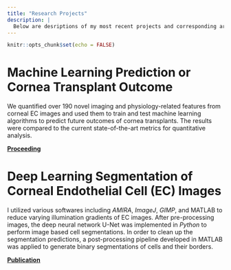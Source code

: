 ```yaml
---
title: "Research Projects"
description: |
  Below are desriptions of my most recent projects and corresponding articles.
---
```


```r
knitr::opts_chunk$set(echo = FALSE)
```

# Machine Learning Prediction or Cornea Transplant Outcome

We quantified over 190 novel imaging and physiology-related features from corneal EC images and used them to train and test machine learning algorithms to predict future outcomes of cornea transplants. The results were compared to the current state-of-the-art metrics for quantitative analysis.

[**Proceeding**](njdocs/prediction_paper.pdf)


# Deep Learning Segmentation of Corneal Endothelial Cell (EC) Images

I utilized various softwares including *AMIRA*, *ImageJ*, *GIMP*, and MATLAB to reduce varying illumination gradients of EC images. After pre-processing images, the deep neural network U-Net was implemented in *Python* to perform image based cell segmentations. In order to clean up the segmentation predictions, a post-processing pipeline developed in MATLAB was applied to generate binary segmentations of cells and their borders.

[**Publication**](njdocs/segmentation_paper.pdf)